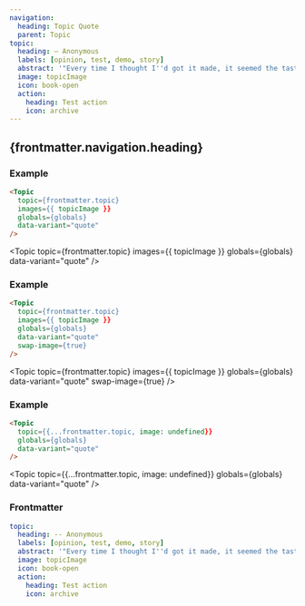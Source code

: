 ```yaml
---
navigation:
  heading: Topic Quote
  parent: Topic
topic:
  heading: — Anonymous
  labels: [opinion, test, demo, story]
  abstract: '"Every time I thought I''d got it made, it seemed the taste was not so sweet"'
  image: topicImage
  icon: book-open
  action:
    heading: Test action
    icon: archive
---
```


## {frontmatter.navigation.heading}
### Example
```html
<Topic
  topic={frontmatter.topic}
  images={{ topicImage }}
  globals={globals}
  data-variant="quote"
/>
```
<Topic
  topic={frontmatter.topic}
  images={{ topicImage }}
  globals={globals}
  data-variant="quote"
/>

### Example
```html
<Topic
  topic={frontmatter.topic}
  images={{ topicImage }}
  globals={globals}
  data-variant="quote"
  swap-image={true}
/>
```
<Topic
  topic={frontmatter.topic}
  images={{ topicImage }}
  globals={globals}
  data-variant="quote"
  swap-image={true}
/>

### Example
```html
<Topic
  topic={{...frontmatter.topic, image: undefined}}
  globals={globals}
  data-variant="quote"
/>
```
<Topic
  topic={{...frontmatter.topic, image: undefined}}
  globals={globals}
  data-variant="quote"
/>

### Frontmatter
```yaml
topic:
  heading: -- Anonymous
  labels: [opinion, test, demo, story]
  abstract: '"Every time I thought I''d got it made, it seemed the taste was not so sweet"'
  image: topicImage
  icon: book-open
  action:
    heading: Test action
    icon: archive
```
